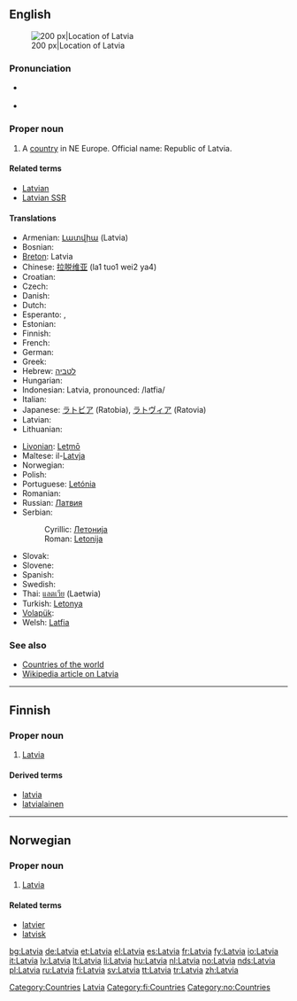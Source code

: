 {{wikipedia}}
{{also|latvia|Látvia}}
==English==
[[Image:EU location LAT.png|thumb|200 px|Location of Latvia]]

===Pronunciation===
* {{a|UK|US}} {{IPA|/ˈlæt.vi.ə/}}
* {{audio|en-us-Latvia.ogg|Audio (US)}}

===Proper noun===
{{en-proper noun}}

# A [[country]] in NE Europe. Official name: Republic of Latvia.

====Related terms====
* [[Latvian]]
* [[Latvian SSR]]

====Translations====
{{top}}
* Armenian: [[Լատվիա]] (Latvia)
* Bosnian: {{t-|bs|Letonija|f}}
* [[Breton]]: Latvia
* Chinese: [[拉脱维亚]] (la1 tuo1 wei2 ya4)
* Croatian: {{t-|hr|Letonija|f}}
* Czech: {{t+|cs|Lotyšsko|n}}
* Danish: {{t+|da|Letland}}
* Dutch: {{t+|nl|Letland|n}}
* Esperanto: {{t-|eo|Latvio|xs=Esperanto}}, {{t-|eo|Latvujo|xs=Esperanto}}
* Estonian: {{t-|et|Läti}}
* Finnish: {{t+|fi|Latvia}}
* French: {{t+|fr|Lettonie|f}}
* German: {{t+|de|Lettland|n}}
* Greek: {{t+|el|Λεττονία|f|tr=Lettonía|sc=Grek}}
* Hebrew: [[לטביה]]
* Hungarian: {{t+|hu|Lettország}}
* Indonesian: Latvia, pronounced: /latfia/
* Italian: {{t+|it|Lettonia}}
* Japanese: [[ラトビア]] (Ratobia), [[ラトヴィア]] (Ratovia)
* Latvian: {{t+|lv|Latvija|xs=Latvian}}
* Lithuanian: {{t+|lt|Latvija|xs=Lithuanian}}
{{mid}}
* [[Livonian]]: [[Leţmō]]
* Maltese: il-[[Latvja]]
* Norwegian: {{t+|no|Latvia}}
* Polish: {{t+|pl|Łotwa}}
* Portuguese: [[Letónia]]
* Romanian: {{t-|ro|Letonia|f}}
* Russian: [[Латвия]]
* Serbian:
*: Cyrillic: [[Летонија#Serbian|Летонија]] {{f}}
*: Roman: [[Letonija#Serbian|Letonija]] {{f}}
* Slovak: {{t-|sk|Lotyšsko|n}}
* Slovene: {{t-|sl|Latvija|f}}
* Spanish: {{t+|es|Letonia|f}}
* Swedish: {{t+|sv|Lettland}}
* Thai: [[แลตเวีย]] (Laetwia)
* Turkish: [[Letonya]]
* [[Volapük]]: {{t+|vo|Latviyän|xs=Volapük}}
* Welsh: [[Latfia]]
{{bottom}}

===See also===
* [[Appendix:Countries of the world|Countries of the world]]
* [[w:Latvia|Wikipedia article on Latvia]]

[[Category:Countries]]
[[Category:Latvia| Latvia]]

----

==Finnish==
{{wikipedia|lang=fi}}

===Proper noun===
{{fi-noun|proper=true|Latvi|type=kulkija}}

# [[#English|Latvia]]

====Derived terms====
* [[latvia]]
* [[latvialainen]]

[[Category:fi:Countries]]

----

==Norwegian==

===Proper noun===
{{infl|no|proper noun}}

# [[#English|Latvia]]

====Related terms====
* [[latvier]]
* [[latvisk]]

[[Category:no:Countries]]

[[bg:Latvia]]
[[de:Latvia]]
[[et:Latvia]]
[[el:Latvia]]
[[es:Latvia]]
[[fr:Latvia]]
[[fy:Latvia]]
[[io:Latvia]]
[[it:Latvia]]
[[lv:Latvia]]
[[lt:Latvia]]
[[li:Latvia]]
[[hu:Latvia]]
[[nl:Latvia]]
[[no:Latvia]]
[[nds:Latvia]]
[[pl:Latvia]]
[[ru:Latvia]]
[[fi:Latvia]]
[[sv:Latvia]]
[[tt:Latvia]]
[[tr:Latvia]]
[[zh:Latvia]]